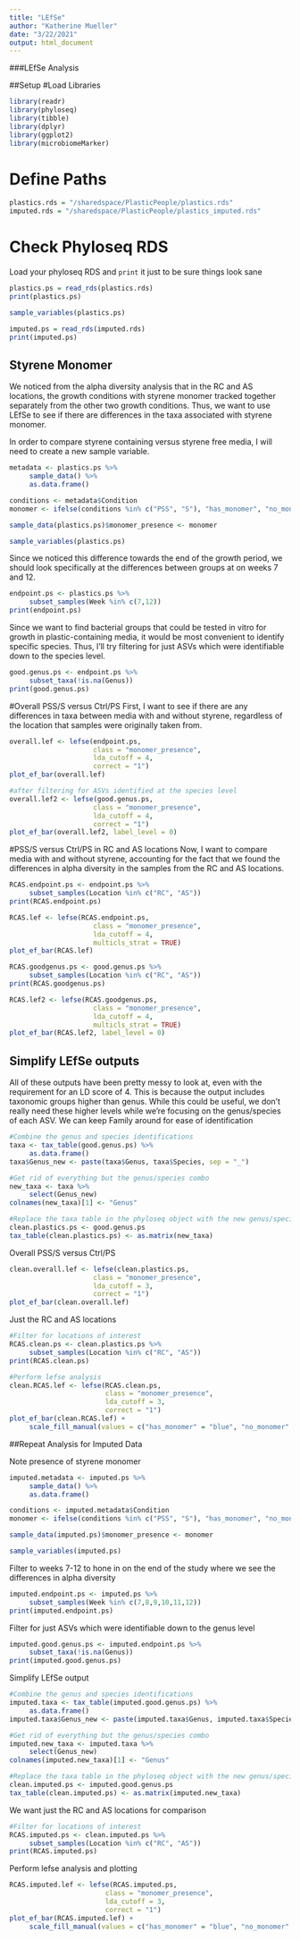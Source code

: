 ```yaml
---
title: "LEfSe"
author: "Katherine Mueller"
date: "3/22/2021"
output: html_document
---
```


###LEfSe Analysis

##Setup
#Load Libraries
```r
library(readr)
library(phyloseq)
library(tibble)
library(dplyr)
library(ggplot2)
library(microbiomeMarker)
```

# Define Paths
```r
plastics.rds = "/sharedspace/PlasticPeople/plastics.rds"
imputed.rds = "/sharedspace/PlasticPeople/plastics_imputed.rds"
```

# Check Phyloseq RDS
Load your phyloseq RDS and `print` it just to be sure things look sane
```r
plastics.ps = read_rds(plastics.rds)
print(plastics.ps)
```

```r
sample_variables(plastics.ps)
```

```r
imputed.ps = read_rds(imputed.rds)
print(imputed.ps)
```

## Styrene Monomer
We noticed from the alpha diversity analysis that in the RC and AS locations, the growth conditions with styrene monomer tracked together separately from the other two growth conditions. Thus, we want to use LEfSe to see if there are differences in the taxa associated with styrene monomer.

In order to compare styrene containing versus styrene free media, I will need to create a new sample variable.
```r
metadata <- plastics.ps %>%
     sample_data() %>%
     as.data.frame()

conditions <- metadata$Condition
monomer <- ifelse(conditions %in% c("PSS", "S"), "has_monomer", "no_monomer")

sample_data(plastics.ps)$monomer_presence <- monomer
```

```r
sample_variables(plastics.ps)
```

Since we noticed this difference towards the end of the growth period, we should look specifically at the differences between groups at on weeks 7 and 12.
```r
endpoint.ps <- plastics.ps %>%
     subset_samples(Week %in% c(7,12))
print(endpoint.ps)
```

Since we want to find bacterial groups that could be tested in vitro for growth in plastic-containing media, it would be most convenient to identify specific species. Thus, I'll try filtering for just ASVs which were identifiable down to the species level.
```r
good.genus.ps <- endpoint.ps %>%
     subset_taxa(!is.na(Genus))
print(good.genus.ps)
```

#Overall PSS/S versus Ctrl/PS
First, I want to see if there are any differences in taxa between media with and without styrene, regardless of the location that samples were originally taken from.
```r
overall.lef <- lefse(endpoint.ps,
                     class = "monomer_presence",
                     lda_cutoff = 4,
                     correct = "1")
plot_ef_bar(overall.lef)
```
```r
#after filtering for ASVs identified at the species level
overall.lef2 <- lefse(good.genus.ps,
                     class = "monomer_presence",
                     lda_cutoff = 4,
                     correct = "1")
plot_ef_bar(overall.lef2, label_level = 0)
```


#PSS/S versus Ctrl/PS in RC and AS locations
Now, I want to compare media with and without styrene, accounting for the fact that we found the differences in alpha diversity in the samples from the RC and AS locations.
```r
RCAS.endpoint.ps <- endpoint.ps %>%
     subset_samples(Location %in% c("RC", "AS"))
print(RCAS.endpoint.ps)
```

```r
RCAS.lef <- lefse(RCAS.endpoint.ps,
                     class = "monomer_presence",
                     lda_cutoff = 4,
                     multicls_strat = TRUE)
plot_ef_bar(RCAS.lef)
```
```r
RCAS.goodgenus.ps <- good.genus.ps %>%
     subset_samples(Location %in% c("RC", "AS"))
print(RCAS.goodgenus.ps)
```

```r
RCAS.lef2 <- lefse(RCAS.goodgenus.ps,
                     class = "monomer_presence",
                     lda_cutoff = 4,
                     multicls_strat = TRUE)
plot_ef_bar(RCAS.lef2, label_level = 0)
```

## Simplify LEfSe outputs
All of these outputs have been pretty messy to look at, even with the requirement for an LD score of 4. This is because the output includes taxonomic groups higher than genus. While this could be useful, we don't really need these higher levels while we're focusing on the genus/species of each ASV. We can keep Family around for ease of identification
```r
#Combine the genus and species identifications
taxa <- tax_table(good.genus.ps) %>%
     as.data.frame()
taxa$Genus_new <- paste(taxa$Genus, taxa$Species, sep = "_")

#Get rid of everything but the genus/species combo
new_taxa <- taxa %>%
     select(Genus_new)
colnames(new_taxa)[1] <- "Genus"

#Replace the taxa table in the phyloseq object with the new genus/species only table
clean.plastics.ps <- good.genus.ps
tax_table(clean.plastics.ps) <- as.matrix(new_taxa)
```

Overall PSS/S versus Ctrl/PS
```r
clean.overall.lef <- lefse(clean.plastics.ps,
                     class = "monomer_presence",
                     lda_cutoff = 3,
                     correct = "1")
plot_ef_bar(clean.overall.lef)
```

Just the RC and AS locations
```r
#Filter for locations of interest
RCAS.clean.ps <- clean.plastics.ps %>%
     subset_samples(Location %in% c("RC", "AS"))
print(RCAS.clean.ps)
```
```r
#Perform lefse analysis
clean.RCAS.lef <- lefse(RCAS.clean.ps,
                        class = "monomer_presence",
                        lda_cutoff = 3,
                        correct = "1")
plot_ef_bar(clean.RCAS.lef) +
     scale_fill_manual(values = c("has_monomer" = "blue", "no_monomer" = "grey"))
```

##Repeat Analysis for Imputed Data

Note presence of styrene monomer
```r
imputed.metadata <- imputed.ps %>%
     sample_data() %>%
     as.data.frame()

conditions <- imputed.metadata$Condition
monomer <- ifelse(conditions %in% c("PSS", "S"), "has_monomer", "no_monomer")

sample_data(imputed.ps)$monomer_presence <- monomer
```

```r
sample_variables(imputed.ps)
```

Filter to weeks 7-12 to hone in on the end of the study where we see the differences in alpha diversity
```r
imputed.endpoint.ps <- imputed.ps %>%
     subset_samples(Week %in% c(7,8,9,10,11,12))
print(imputed.endpoint.ps)
```

Filter for just ASVs which were identifiable down to the genus level
```r
imputed.good.genus.ps <- imputed.endpoint.ps %>%
     subset_taxa(!is.na(Genus))
print(imputed.good.genus.ps)
```

Simplify LEfSe output
```r
#Combine the genus and species identifications
imputed.taxa <- tax_table(imputed.good.genus.ps) %>%
     as.data.frame()
imputed.taxa$Genus_new <- paste(imputed.taxa$Genus, imputed.taxa$Species, sep = "_")

#Get rid of everything but the genus/species combo
imputed.new_taxa <- imputed.taxa %>%
     select(Genus_new)
colnames(imputed.new_taxa)[1] <- "Genus"

#Replace the taxa table in the phyloseq object with the new genus/species only table
clean.imputed.ps <- imputed.good.genus.ps
tax_table(clean.imputed.ps) <- as.matrix(imputed.new_taxa)
```

We want just the RC and AS locations for comparison
```r
#Filter for locations of interest
RCAS.imputed.ps <- clean.imputed.ps %>%
     subset_samples(Location %in% c("RC", "AS"))
print(RCAS.imputed.ps)
```

Perform lefse analysis and plotting
```r
RCAS.imputed.lef <- lefse(RCAS.imputed.ps,
                        class = "monomer_presence",
                        lda_cutoff = 3,
                        correct = "1")
plot_ef_bar(RCAS.imputed.lef) +
     scale_fill_manual(values = c("has_monomer" = "blue", "no_monomer" = "grey"))
```